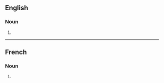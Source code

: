==English==

===Noun===
{{head|en|noun form}}

# {{plural of|en|pistil}}

----

==French==

===Noun===
{{head|fr|noun form}}

# {{plural of|fr|pistil}}